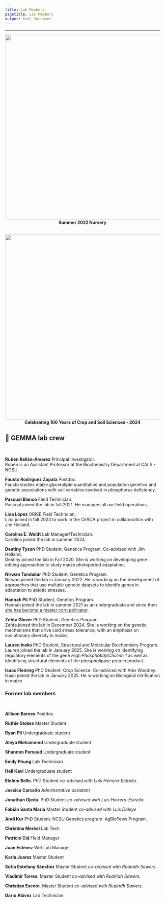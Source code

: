 ```yaml
---
title: Lab Members
pagetitle: Lab Members
output: html_document
---
```



---


<!-- Centered Images -->
<style>
  .centered {
    text-align: center;
  }
</style>

<div class="centered">
  <img src="images/2022_nursery.jpg" style="width: 600px;">
  <br>
  <strong>Summer 2022 Nursery</strong>
  <br><br>

  <img src="images/wolf.jpg" style="width: 600px;">
  <br>
  <strong>Celebrating 100 Years of Crop and Soil Sciences - 2024</strong>
</div>

## 🌽 **GEMMA lab crew**
<br>

**Rubén Rellán-Álvarez** Principal Investigator.  
Rubén is an Assistant Professor at the Biochemistry Department at CALS - NCSU  
</a>  <a href="https://github.com/rellan">
<i class="fa fa-github-alt" aria-hidden="true"></i>
</a> <a href="mailto:rrellan@ncsu.edu">
<i class="fa fa-envelope" aria-hidden="true"></i>
<a href="https://docs.google.com/document/d/1E65ePNEtdPm-f0BjjZN7RnOAzFzaW1RXS_hcn-Y8_Ls/edit?usp=sharing">
<i class="fa fa-file-text" aria-hidden="true"></i>
</a>  

**Fausto Rodríguez Zapata** Postdoc.  
Fausto studies maize glycerolipid quantitative and population genetics and genetic associations with soil variables involved in phosphorus deficiency.  
</a>  <a href="https://github.com/faustovrz">
<i class="fa fa-github-alt" aria-hidden="true"></i>
</a>

**Pascual Blanco** Field Technician.  
Pascual joined the lab in fall 2021. He manages all our field operations.

**Lina López** ORISE Field Techncian.  
Lina joined in fall 2023 to work in the CERCA project in collaboration with Jim Holland.

**Carolina E. Weldt** Lab Manager/Technician.  
Carolina joined the lab in summer 2024.

**Destiny Tyson** PhD Student, Genetics Program. Co-advised with Jim Holland.    
Destiny joined the lab in Fall 2020. She is working on developing gene editing approaches to study maize photoperiod adaptation. 

**Nirwan Tandukar** PhD Student, Genetics Program.     
Nirwan joined the lab in January 2022. He is working on the development of approaches that use multiple genetic datasets to identify genes in adaptation to abiotic stresses.   

**Hannah Pil** PhD Student, Genetics Program.   
Hannah joined the lab in summer 2021 as an undergraduate and since then [she has become a master corn pollinator](https://photos.app.goo.gl/B7gZ5gMczcBoPXcG6).

**Zehta Glover** PhD Student, Genetics Program.     
Zehta joined the lab in December 2024. She is working on the genetic mechanisms that drive cold stress tolerance, with an emphasis on evolutionary diversity in maize.

**Lauren Insko** PhD Student, Structural and Molecular Biochemistry Program.     
Lauren joined the lab in January 2025. She is working on identifying regulatory elements of the gene *High PhosphatidylCholine 1* as well as identifying structural elements of the phospholipase protein product.  

**Isaac Fleming** PhD Student, Crop Science. Co-adviced with Alex Woodley.  
Isaac joined the lab in January 2025. He is working on Biological nitrification in maize.
<br>


### **Former lab members**  
<br>

**Allison Barnes** Postdoc. 

**Ruthie Stokes** Master Student

**Ryan Pil** Undergraduate student

**Aleya Mohammed** Undergraduate student

**Shannon Persaud** Undergraduate student 

**Emily Phung** Lab Technician

**Heli Kavi** Undergraduate student

**Elohim Bello**. PhD Student *co-advised with Luis Herrera-Estrella*.

**Jessica Carcaño** *Administrative assistant*  

**Jonathan Ojeda**. PhD Student *co-advised with Luis Herrera-Estrella*.  

**Fabián Santa Maria** Master Student *co-advised with Luis Delaye*

**Andi Kur** PhD Student. NCSU Genetics program. AgBioFews Program.

**Christina Merkel** Lab Tech   

**Patricio Cid** Field Manager  

**Juan Estévez** Wet Lab Manager  

**Karla Juarez** Master Student  

**Sofía Estefany Sánchez** Master Student *co-advised with Ruairidh Sawers*. 

**Vladimir Torres**. Master Student *co-advised with Ruairidh Sawers*.    

**Christian Escoto**. Master Student *co-advised with Ruairidh Sawers*.   

**Dario Alávez** Lab Technician